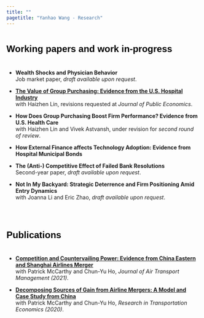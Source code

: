 ```yaml
---
title: ""
pagetitle: "Yanhao Wang - Research"
---
```


<link rel="stylesheet" href="style.css" type="text/css">


### <span style="color:Black;font-family:'Arial';font-size:18pt;font-weight:bold;line-height:3em">Working papers and work in-progress<span>

- **Wealth Shocks and Physician Behavior**<br>
Job market paper, *draft available upon request*.

- **[The Value of Group Purchasing: Evidence from the U.S. Hospital Industry](files/papers/GPO_LinWang_2023.pdf)**<br> 
with Haizhen Lin, revisions requested at *Journal of Public Economics*.

- **How Does Group Purchasing Boost Firm Performance? Evidence from U.S. Health Care**<br>
with Haizhen Lin and Vivek Astvansh,  under revision for *second round of review*.

- **How External Finance affects Technology Adoption: Evidence from Hospital Municipal Bonds**<br>

- **The (Anti-) Competitive Effect of Failed Bank Resolutions**<br> 
Second-year paper, *draft available upon request*.

- **Not In My Backyard: Strategic Deterrence and Firm Positioning Amid Entry Dynamics**<br> 
with Joanna Li and Eric Zhao, *draft available upon request*.


    
<br>

### <span style="color:Black;font-family:'Arial';font-size:18pt;font-weight:bold;line-height:3em">Publications<span>


- **[Competition and Countervailing Power: Evidence from China Eastern and Shanghai Airlines Merger](https://www.sciencedirect.com/science/article/abs/pii/S096969972030572X)**<br>
with Patrick McCarthy and Chun-Yu Ho, *Journal of Air Transport Management (2021)*.

- **[Decomposing Sources of Gain from Airline Mergers: A Model and Case Study from China](https://www.sciencedirect.com/science/article/abs/pii/S0739885920301943)**<br>
with Patrick McCarthy and Chun-Yu Ho, *Research in Transportation Economics (2020)*.

<!-- 
<br>

### <span style="color:Black">Other work<span>

[Government-Firm Collusion, Environmental Regulation and Firm's Total Factor Productivity](files/papers/ER_TFP_2017.pdf)<br>
*Economic Theory and Business Management (2017)* , in Chinese.

**Banking Market Development and Consumption Risk Sharing: Evidence from China.**<br>
with Chun-Yu Ho, Dan Li and Peng Wang, *2017*.<br> 

-->

<!-- *For more writings and presentations, see my CV [here](files/CV_YanhaoWang_May2019.pdf).* -->